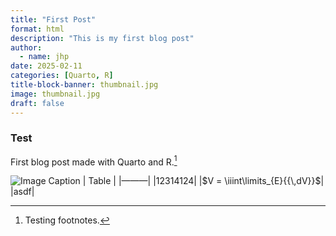 ```yaml
---
title: "First Post"
format: html
description: "This is my first blog post"
author:
  - name: jhp
date: 2025-02-11
categories: [Quarto, R]
title-block-banner: thumbnail.jpg
image: thumbnail.jpg
draft: false
---
```


### Test
First blog post made with Quarto and R.[^1]

![Image Caption](post_image.gif)
| Table |
|---------|
|12314124|
|$V = \iiint\limits_{E}{{\,dV}}$|
|asdf| 

[^1]: Testing footnotes.
